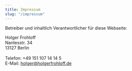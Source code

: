 ```yaml
---
title: Impressum
slug: "/impressum"
---
```


Betreiber und inhaltlich Verantwortlicher für diese Webseite:

Holger Frohloff<br />
Nantesstr. 34<br />
13127 Berlin<br />
<br />
Telefon: +49 151 107 14 14 5<br />
E-Mail: holger@holgerfrohloff.de<br />